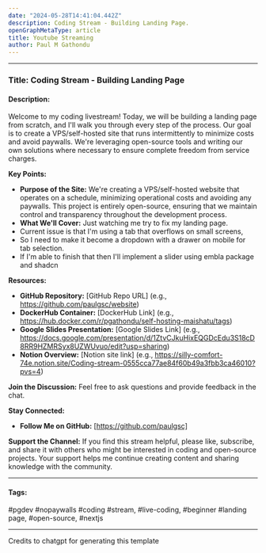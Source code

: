 ```yaml
---
date: "2024-05-28T14:41:04.442Z"
description: Coding Stream - Building Landing Page.
openGraphMetaType: article
title: Youtube Streaming
author: Paul M Gathondu
---
```


---

### Title: Coding Stream - Building Landing Page

#### Description:

Welcome to my coding livestream! Today, we will be building a landing page from scratch, and I'll walk you through every step of the process. Our goal is to create a VPS/self-hosted site that runs intermittently to minimize costs and avoid paywalls. We're leveraging open-source tools and writing our own solutions where necessary to ensure complete freedom from service charges.

**Key Points:**

- **Purpose of the Site:**
  We're creating a VPS/self-hosted website that operates on a schedule, minimizing operational costs and avoiding any paywalls. This project is entirely open-source, ensuring that we maintain control and transparency throughout the development process.
- **What We'll Cover:**
  Just watching me try to fix my landing page.
- Current issue is that I'm using a tab that overflows on small screens,
- So I need to make it become a dropdown with a drawer on mobile for tab selection.
- If I'm able to finish that then I'll implement a slider using embla package and shadcn

**Resources:**

- **GitHub Repository:** [GitHub Repo URL] (e.g., https://github.com/paulgsc/website)
- **DockerHub Container:** [DockerHub Link] (e.g., https://hub.docker.com/r/pgathondu/self-hosting-maishatu/tags)
- **Google Slides Presentation:** [Google Slides Link] (e.g., https://docs.google.com/presentation/d/1ZtvCJkuHixEQGDcEdu3S18cD8RR9HZMRSyx8UZWUvuo/edit?usp=sharing)
- **Notion Overview:** [Notion site link] (e.g., https://silly-comfort-74e.notion.site/Coding-stream-0555cca77ae84f60b49a3fbb3ca46010?pvs=4)

**Join the Discussion:**
Feel free to ask questions and provide feedback in the chat.

**Stay Connected:**

- **Follow Me on GitHub:** [https://github.com/paulgsc]

**Support the Channel:**
If you find this stream helpful, please like, subscribe, and share it with others who might be interested in coding and open-source projects. Your support helps me continue creating content and sharing knowledge with the community.

---

#### Tags:

#pgdev #nopaywalls #coding #stream, #live-coding, #beginner #landing page, #open-source, #nextjs

---

Credits to chatgpt for generating this template

